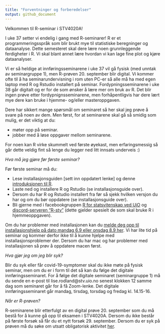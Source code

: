 ```yaml
---
title: "Forventninger og forberedelser"
output: github_document
---
```


Velkommen til R-seminar i STV4020A!

I uke 37 setter vi endelig i gang med R-seminarer! R er et programmeringsspråk som blir brukt mye til statistiske beregninger og dataanalyse. Dette semesteret skal dere lære noen grunnleggende ferdigheter i R. Vi skal blant annet lære hvordan vi kan lage fine plot og kjøre dataanalyser.  

Vi er så heldige at innføringsseminarene i uke 37 vil gå fysisk (med unntak av seminargruppe 1), men R-prøven 20. september blir digital. Vi kommer ofte til å ha seminarundervisning i rom uten PC-er så alle må ha med egen laptop med R og Rstudio installert på seminar. Fordypningsseminarene i uke 38 går digitalt og er for de som ønsker å lære mer om bruk av R. Det blir ingen prøve etter fordypnignsseminarene, men forhåpentligvis har dere lært mye dere kan bruke i hjemme- og/eller masteroppgaven. 

Dere har sikkert mange spørsmål om seminaret så her skal jeg prøve å svare på noen av dem. Men først, for at seminarene skal gå så smidig som mulig, er det viktig at du:

- møter opp på seminar.
- jobber med å løse oppgaver mellom seminarene.

For noen kan R virke skummelt ved første øyekast, men erfaringsmessig så går dette veldig fint så lenge du legger ned litt innsats underveis :)

*Hva må jeg gjøre før første seminar?*

Før første seminar må du:

- Lese installasjonsguiden [sett inn oppdatert lenke] og denne [introduksjonen til R](https://github.com/liserodland/stv4020aR/blob/master/H20-seminarer/Innf%C3%B8ringsseminarer/docs/installasjonsguide_R.md).
- Laste ned og installere R og Rstudio (se installasjonsguide over).
- Dersom du har R og Rstudio installert fra før så sjekk hvilken versjon du har og om du bør oppdatere (se installasjonsguide over). 
- Bli gjerne med i facebookgruppen [R for statsvitenskap ved UiO](https://www.facebook.com/groups/427792970608618) og [discord-serveren "R-stv"](https://discord.gg/CAP9TbdWFa) (dette gjelder spesielt de som skal bruke R i hjemmeoppgaven).

Om du har problemer med installasjonen kan du [melde deg opp til installasjonshjelp på dato mandag 6.9 eller onsdag 8.9 her](https://nettskjema.no/a/212858#/page/1). Vi har lite tid på seminar og kommer derfor ikke til å kunne hjelpe med installasjonsproblemer der. Dersom du har mac og har problemer med installasjonen så prøv å oppdatere macen først.

*Hva gjør jeg om jeg blir syk?*

Blir du syk eller får covid-19-symptomer skal du ikke møte på fysisk seminar, men om du er i form til det så kan du følge det digitale innføringsseminaret. For å følge det digitale seminaret (seminargruppe 1) må du sende en e-post til lise.rodland@stv.uio.no senest klokken 12 samme dag som seminaret går for å få Zoom-lenke. Det digitale innføringsseminaret går mandag, tirsdag, torsdag og fredag kl. 14.15-16.  

*Når er R-prøven?*

R-seminarene blir etterfulgt av en digital prøve 20. september som du må bestå for å kunne gå opp til eksamen i STV4020A. Dersom du ikke består på første forsøk så får du et nytt forsøk 29. september. Dersom du er syk på prøven må du søke om utsatt obligatorisk aktivitet [her](https://www.uio.no/studier/eksamen/obligatoriske-aktiviteter/sv-fraver-fra-obligatorisk-aktivitet.html). 